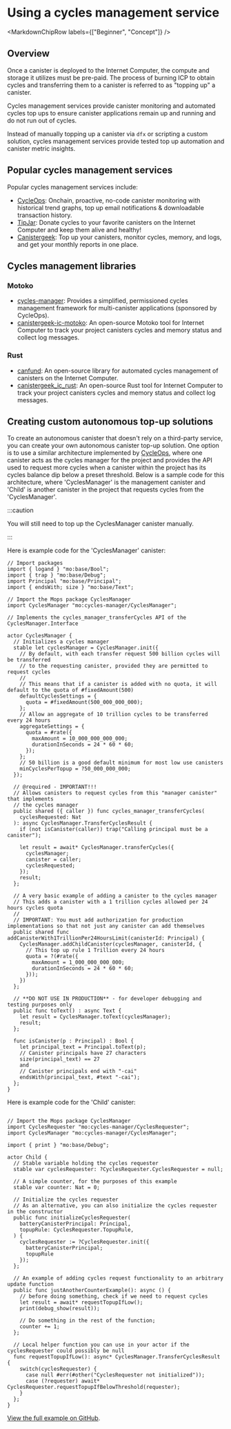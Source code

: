 
# Using a cycles management service

<MarkdownChipRow labels={["Beginner", "Concept"]} />

## Overview

Once a <GlossaryTooltip>canister</GlossaryTooltip> is deployed to the Internet Computer, the compute and storage it utilizes must be pre-paid. The process of burning ICP to obtain cycles and transferring them to a canister is referred to as "topping up" a canister.

Cycles management services provide canister monitoring and automated cycles top ups to ensure canister applications remain up and running and do not run out of cycles.

Instead of manually topping up a canister via `dfx` or scripting a custom solution, cycles management services provide tested top up automation and canister metric insights.

## Popular cycles management services
Popular cycles management services include:

* [CycleOps](https://cycleops.dev): Onchain, proactive, no-code canister monitoring with historical trend graphs, top up email notifications & downloadable transaction history.
* [TipJar](https://k25co-pqaaa-aaaab-aaakq-cai.ic0.app/): Donate cycles to your favorite canisters on the Internet Computer and keep them alive and healthy!
* [Canistergeek](https://cusyh-iyaaa-aaaah-qcpba-cai.raw.icp0.io/): Top up your canisters, monitor cycles, memory, and logs, and get your monthly reports in one place.

## Cycles management libraries

### Motoko

* [cycles-manager](https://github.com/CycleOperators/cycles-manager): Provides a simplified, permissioned cycles management framework for multi-canister applications (sponsored by CycleOps).
* [canistergeek-ic-motoko](https://github.com/usergeek/canistergeek-ic-motoko): An open-source Motoko tool for Internet Computer to track your project canisters cycles and memory status and collect log messages.

### Rust
* [canfund](https://github.com/dfinity/canfund): An open-source library for automated cycles management of canisters on the Internet Computer.
* [canistergeek_ic_rust](https://github.com/usergeek/canistergeek_ic_rust): An open-source Rust tool for Internet Computer to track your project canisters cycles and memory status and collect log messages.

## Creating custom autonomous top-up solutions

To create an autonomous canister that doesn't rely on a third-party service, you can create your own autonomous canister top-up solution. One option is to use a similar architecture implemented by [CycleOps](https://github.com/CycleOperators/cycles-manager/tree/main), where one canister acts as the cycles manager for the project and provides the API used to request more cycles when a canister within the project has its cycles balance dip below a preset threshold. Below is a sample code for this architecture, where 'CyclesManager' is the management canister and 'Child' is another canister in the project that requests cycles from the 'CyclesManager'.

:::caution

You will still need to top up the CyclesManager canister manually.

:::

Here is example code for the 'CyclesManager' canister:

```motoko no-repl title="CyclesManager.mo"
// Import packages
import { logand } "mo:base/Bool";
import { trap } "mo:base/Debug";
import Principal "mo:base/Principal";
import { endsWith; size } "mo:base/Text";

// Import the Mops package CyclesManager
import CyclesManager "mo:cycles-manager/CyclesManager";

// Implements the cycles_manager_transferCycles API of the CyclesManager.Interface

actor CyclesManager {
  // Initializes a cycles manager
  stable let cyclesManager = CyclesManager.init({
    // By default, with each transfer request 500 billion cycles will be transferred
    // to the requesting canister, provided they are permitted to request cycles
    //
    // This means that if a canister is added with no quota, it will default to the quota of #fixedAmount(500)
    defaultCyclesSettings = {
      quota = #fixedAmount(500_000_000_000);
    };
    // Allow an aggregate of 10 trillion cycles to be transferred every 24 hours
    aggregateSettings = {
      quota = #rate({
        maxAmount = 10_000_000_000_000;
        durationInSeconds = 24 * 60 * 60;
      });
    };
    // 50 billion is a good default minimum for most low use canisters
    minCyclesPerTopup = ?50_000_000_000;
  });

  // @required - IMPORTANT!!!
  // Allows canisters to request cycles from this "manager canister" that implements
  // the cycles manager
  public shared ({ caller }) func cycles_manager_transferCycles(
    cyclesRequested: Nat
  ): async CyclesManager.TransferCyclesResult {
    if (not isCanister(caller)) trap("Calling principal must be a canister");

    let result = await* CyclesManager.transferCycles({
      cyclesManager;
      canister = caller;
      cyclesRequested;
    });
    result;
  };

  // A very basic example of adding a canister to the cycles manager
  // This adds a canister with a 1 trillion cycles allowed per 24 hours cycles quota
  //
  // IMPORTANT: You must add authorization for production implementations so that not just any canister can add themselves
  public shared func addCanisterWith1TrillionPer24HoursLimit(canisterId: Principal) {
    CyclesManager.addChildCanister(cyclesManager, canisterId, {
      // This top up rule 1 Trillion every 24 hours
      quota = ?(#rate({
        maxAmount = 1_000_000_000_000;
        durationInSeconds = 24 * 60 * 60;
      }));
    })
  };

  // **DO NOT USE IN PRODUCTION** - for developer debugging and testing purposes only
  public func toText() : async Text {
    let result = CyclesManager.toText(cyclesManager);
    result;
  };

  func isCanister(p : Principal) : Bool {
    let principal_text = Principal.toText(p);
    // Canister principals have 27 characters
    size(principal_text) == 27
    and
    // Canister principals end with "-cai"
    endsWith(principal_text, #text "-cai");
  };
}
```

Here is example code for the 'Child' canister:

```motoko no-repl Child.mo

// Import the Mops package CyclesManager
import CyclesRequester "mo:cycles-manager/CyclesRequester";
import CyclesManager "mo:cycles-manager/CyclesManager";

import { print } "mo:base/Debug";

actor Child {
  // Stable variable holding the cycles requester
  stable var cyclesRequester: ?CyclesRequester.CyclesRequester = null;

  // A simple counter, for the purposes of this example
  stable var counter: Nat = 0;

  // Initialize the cycles requester
  // As an alternative, you can also initialize the cycles requester in the constructor
  public func initializeCyclesRequester(
    batteryCanisterPrincipal: Principal,
    topupRule: CyclesRequester.TopupRule,
  ) {
    cyclesRequester := ?CyclesRequester.init({
      batteryCanisterPrincipal;
      topupRule
    });
  };

  // An example of adding cycles request functionality to an arbitrary update function
  public func justAnotherCounterExample(): async () {
    // before doing something, check if we need to request cycles
    let result = await* requestTopupIfLow();
    print(debug_show(result));

    // Do something in the rest of the function;
    counter += 1;
  };

  // Local helper function you can use in your actor if the cyclesRequester could possibly be null
  func requestTopupIfLow(): async* CyclesManager.TransferCyclesResult {
    switch(cyclesRequester) {
      case null #err(#other("CyclesRequester not initialized"));
      case (?requester) await* CyclesRequester.requestTopupIfBelowThreshold(requester);
    }
  };
}
```

[View the full example on GitHub](https://github.com/CycleOperators/cycles-manager/tree/main/example).

